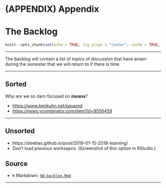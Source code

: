 # (APPENDIX) Appendix {-} 

# The Backlog

```r
knitr::opts_chunk$set(echo = TRUE, fig.align = "center", cache = TRUE, autodep = TRUE)
```

***

The backlog will contain a list of topics of discussion that have arisen during the semester that we will return to if there is time.

***

## Sorted

Why are we so darn focused on **means**?

  - <https://www.benkuhn.net/squared>
  - <https://news.ycombinator.com/item?id=9556459>

***

## Unsorted

- https://atrebas.github.io/post/2019-01-15-2018-learning/
- Don't load previous worksapce. (Screenshot of this option in RStudio.)

## Source

- `R` Markdown: [`98-backlog.Rmd`](98-backlog.Rmd)

***

